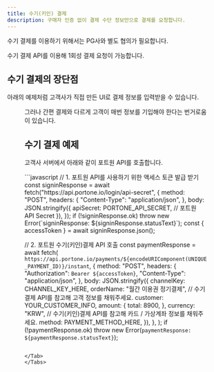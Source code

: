 ```yaml
---
title: 수기(키인) 결제
description: 구매자 인증 없이 결제 수단 정보만으로 결제를 요청합니다.
---
```




<Hint style="info">
수기 결제를 이용하기 위해서는 PG사와 별도 협의가 필요합니다.

</Hint>

수기 결제 API를 이용해 1회성 결제 요청이 가능합니다.

## 수기 결제의 장단점

아래의 예제처럼 고객사가 직접 만든 UI로 결제 정보를 입력받을 수 있습니다.

<Figure
  src="https://openapi-documentation-poc.vercel.app/_next/image?url=%2F_next%2Fstatic%2Fmedia%2Fv2-user-guide-chaiport-merchant.ec3dd18c.png&#x26;w=3840&#x26;q=100"
  caption='포트원 이용 고객사 "링글 잉글리시 에듀케이션"'
/>

그러나 간편 결제와 다르게 고객이 매번 정보를 기입해야 한다는 번거로움이 있습니다.

## 수기 결제 예제

고객사 서버에서 아래와 같이 포트원 API를 호출합니다.

<Tabs>
<Tab title="JavaScript (서버)">
```javascript
// 1. 포트원 API를 사용하기 위한 액세스 토큰 발급 받기
const signinResponse = await fetch("https://api.portone.io/login/api-secret", {
  method: "POST",
  headers: {
    "Content-Type": "application/json",
  },
  body: JSON.stringify({
    apiSecret: PORTONE_API_SECRET, // 포트원 API Secret
  }),
});
if (!signinResponse.ok) throw new Error(`signinResponse: ${signinResponse.statusText}`);
const { accessToken } = await signinResponse.json();

// 2. 포트원 수기(키인)결제 API 호출
const paymentResponse = await fetch(
  `https://api.portone.io/payments/${encodeURIComponent(UNIQUE_PAYMENT_ID)}/instant`,
  {
    method: "POST",
    headers: {
      "Authorization": `Bearer ${accessToken}`,
      "Content-Type": "application/json",
    },
    body: JSON.stringify({
      channelKey: CHANNEL_KEY_HERE,
      orderName: "월간 이용권 정기결제",
      // 수기 결제 API를 참고해 고객 정보를 채워주세요.
      customer: YOUR_CUSTOMER_INFO,
      amount: {
        total: 8900,
      },
      currency: "KRW",
      // 수기(키인)결제 API를 참고해 카드 / 가상계좌 정보를 채워주세요.
      method: PAYMENT_METHOD_HERE,
    }),
  },
);
if (!paymentResponse.ok) throw new Error(`paymentResponse: ${paymentResponse.statusText}`);
```

</Tab>
</Tabs>
